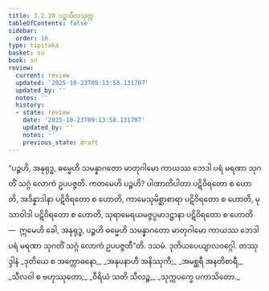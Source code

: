 ```yaml
---
title: 3.2.10 ပဉ္စသီလသုတ္တ
tableOfContents: false
sidebar:
  order: 10
type: tipitaka
basket: su
book: sn
review:
  current: review
  updated: '2025-10-23T09:13:58.131707'
  updated_by: ''
  notes: ''
  history:
  - state: review
    date: '2025-10-23T09:13:58.131707'
    updated_by: ''
    notes: ''
    previous_state: draft
---
```



<ReviewStatus review={frontmatter.review} showDetails={true} />

<HypothesisAnnotation frontmatter={frontmatter} />

<DynamicBreadcrumb />

<Division number="303" book="sn" e="ch" v="18" p="324">

<Paragraph number="1293" book="sn">
“ပဉ္စဟိ, အနုရုဒ္ဓ, ဓမ္မေဟိ သမန္နာဂတော မာတုဂါမော ကာယဿ ဘေဒါ ပရံ မရဏာ သုဂတိံ သဂ္ဂံ လောကံ ဥပပဇ္ဇတိ. ကတမေဟိ ပဉ္စဟိ? ပါဏာတိပါတာ ပဋိဝိရတော စ ဟောတိ, အဒိန္နာဒါနာ ပဋိဝိရတော စ ဟောတိ, ကာမေသုမိစ္ဆာစာရာ ပဋိဝိရတော စ ဟောတိ, မုသာဝါဒါ ပဋိဝိရတော စ ဟောတိ, သုရာမေရယမဇ္ဇပ္ပမာဒဋ္ဌာနာ ပဋိဝိရတော စ ဟောတိ—  ဣမေဟိ ခေါ, အနုရုဒ္ဓ, ပဉ္စဟိ ဓမ္မေဟိ သမန္နာဂတော မာတုဂါမော ကာယဿ ဘေဒါ ပရံ မရဏာ သုဂတိံ သဂ္ဂံ လောကံ ဥပပဇ္ဇတီ”တိ.

</Paragraph>
</Division>

<Paragraph number="1294" type="center" book="sn">
ဒသမံ.



</Paragraph>

<Paragraph number="1295" type="center" book="sn">
ဒုတိယပေယျာလဝဂ္ဂေါ.



</Paragraph>

<Paragraph number="1296" type="center" book="sn">
တဿုဒ္ဒါနံ


</Paragraph>

<Paragraph number="1297" type="verses" book="sn">
_ဒုတိယေ စ အက္ကောဓနော,_  
_အနုပနာဟီ အနိဿုကီ;_  
_အမစ္ဆရီ အနတိစာရီ,_  
_သီလဝါ စ ဗဟုဿုတော;_  
_ဝီရိယံ သတိ သီလဉ္စ,_  
_သုက္ကပက္ခေ ပကာသိတော._
</Paragraph>